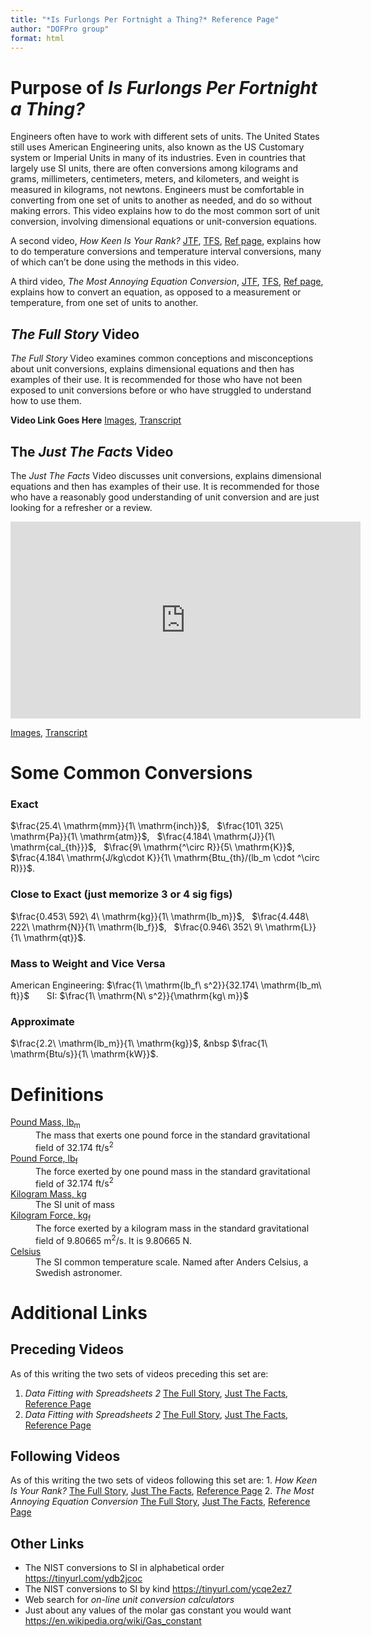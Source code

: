 ```yaml
---
title: "*Is Furlongs Per Fortnight a Thing?* Reference Page"
author: "DOFPro group"
format: html
---
```

# Purpose of *Is Furlongs Per Fortnight a Thing?*

Engineers often have to work with different sets of units. The United States still uses American Engineering units, also known as the US Customary system or Imperial Units in many of its industries. Even in countries that largely use SI units, there are often conversions among kilograms and grams, millimeters, centimeters, meters, and kilometers, and weight is measured in kilograms, not newtons. Engineers must be comfortable in converting from one set of units to another as needed, and do so without making errors. This video explains how to do the most common sort of unit conversion, involving dimensional equations or unit-conversion equations.

A second video, *How Keen Is Your Rank?* [JTF](https://youtu.be/Rmv1jLhdQ0I), [TFS](../../NotYetHere.qmd), [Ref page](../processdata/ConvertingTemperatureWebPage.qmd), explains how to do temperature conversions and temperature interval conversions, many of which can't be done using the methods in this video.

A third video, *The Most Annoying Equation Conversion*, [JTF](https://youtu.be/JE4llgDsy9E), [TFS](../../NotYetHere.qmd), [Ref page](../../NotYetHere.qmd), explains how to convert an equation, as opposed to a measurement or temperature, from one set of units to another.

## *The Full Story* Video

*The Full Story* Video examines common conceptions and misconceptions about unit conversions, explains dimensional equations and then has  examples of their use. It is recommended for those who have not been exposed to unit conversions before or who have struggled to understand how to use them.

**Video Link Goes Here**
[Images](ConvertingTemperatureTFSVisuals.qmd), [Transcript](../../NotYetHere.qmd)

## The *Just The Facts* Video

The *Just The Facts* Video discusses unit conversions, explains dimensional equations and then has examples of their use. It is recommended for those who have a reasonably good understanding of unit conversion and are just looking for a refresher or a review.

<iframe width="560" height="315" src="https://www.youtube.com/embed/Rmv1jLhdQ0I?si=w3wrNsu4G8J5D6nv" title="YouTube video player" frameborder="0" allow="accelerometer; autoplay; clipboard-write; encrypted-media; gyroscope; picture-in-picture; web-share" referrerpolicy="strict-origin-when-cross-origin" allowfullscreen></iframe>
[Images](ConvertingTemperatureJTFVisuals.qmd), [Transcript](../../NotYetHere.qmd)

# Some Common Conversions

### Exact

$\frac{25.4\ \mathrm{mm}}{1\ \mathrm{inch}}$,&nbsp;&nbsp;
$\frac{101\ 325\ \mathrm{Pa}}{1\ \mathrm{atm}}$,&nbsp;&nbsp;
$\frac{4.184\ \mathrm{J}}{1\ \mathrm{cal_{th}}}$,&nbsp;&nbsp;
$\frac{9\ \mathrm{^\circ R}}{5\ \mathrm{K}}$,&nbsp;&nbsp;
$\frac{4.184\ \mathrm{J/kg\cdot K}}{1\ \mathrm{Btu_{th}/(lb_m \cdot ^\circ R)}}$.

### Close to Exact (just memorize 3 or 4 sig figs)

$\frac{0.453\ 592\ 4\ \mathrm{kg}}{1\ \mathrm{lb_m}}$,&nbsp;&nbsp;
$\frac{4.448\ 222\ \mathrm{N}}{1\ \mathrm{lb_f}}$,&nbsp;&nbsp;
$\frac{0.946\ 352\ 9\ \mathrm{L}}{1\ \mathrm{qt}}$.

### Mass to Weight and Vice Versa

American Engineering: $\frac{1\ \mathrm{lb_f\ s^2}}{32.174\ \mathrm{lb_m\ ft}}$
&nbsp;&nbsp;&nbsp;&nbsp;&nbsp;&nbsp;SI: $\frac{1\ \mathrm{N\ s^2}}{\mathrm{kg\ m}}$

### Approximate

$\frac{2.2\ \mathrm{lb_m}}{1\ \mathrm{kg}}$,&nbsp;&nbsp
$\frac{1\ \mathrm{Btu/s}}{1\ \mathrm{kW}}$.


# Definitions

[Pound Mass, $\mathrm{lb_m}$](https://en.wikipedia.org/wiki/Pound_(mass))
: The mass that exerts one pound force in the standard gravitational field of $32.174\ \mathrm{ft/s^2}$ 

[Pound Force, $\mathrm{lb_f}$](https://en.wikipedia.org/wiki/Pound_(force))
: The force exerted by one pound mass in the standard gravitational field of $32.174\ \mathrm{ft/s^2}$

[Kilogram Mass, $\mathrm{kg}$](https://en.wikipedia.org/wiki/Kilogram)
: The SI unit of mass

[Kilogram Force, $\mathrm{kg_f}$](https://en.wikipedia.org/wiki/Kilogram-force)
: The force exerted by a kilogram mass in the standard gravitational field of $9.80665\ \mathrm{m^2/s}$. It is  $9.80665\ \mathrm{N}$.

[Celsius](https://en.wikipedia.org/wiki/Celsius)
: The SI common temperature scale. Named after Anders Celsius, a Swedish astronomer.

# Additional Links

## Preceding Videos

As of this writing the two sets of videos preceding this set are:

1. *Data Fitting with Spreadsheets 2* [The Full Story](../../NotYetHere.qmd), [Just The Facts](../../NotYetHere.qmd), [Reference Page](../../NotYetHere.qmd)
2. *Data Fitting with Spreadsheets 2* [The Full Story](../../NotYetHere.qmd), [Just The Facts](../../NotYetHere.qmd), [Reference Page](../../NotYetHere.qmd)

## Following Videos

As of this writing the two sets of videos following this set are:
1. *How Keen Is Your Rank?* [The Full Story](../../NotYetHere.qmd), [Just The Facts](https://youtu.be/0l5akaQvBbE?si=xcSMtu_fBAhrObPV), [Reference Page](../processdata/ConvertingTemperatureWebPage.qmd)
2. *The Most Annoying Equation Conversion* [The Full Story](../../NotYetHere.qmd), [Just The Facts](https://youtu.be/JE4llgDsy9E?si=yJrGOhxDuIP9JhQJ), [Reference Page]()


## Other Links

- The NIST conversions to SI in alphabetical order [https://tinyurl.com/ydb2jcoc](https://tinyurl.com/ydb2jcoc)
- The NIST conversions to SI by kind [https://tinyurl.com/ycqe2ez7](https://tinyurl.com/ycqe2ez7)
- Web search for *on-line unit conversion calculators*
- Just about any values of the molar gas constant you would want [https://en.wikipedia.org/wiki/Gas_constant](https://en.wikipedia.org/wiki/Gas_constant)
